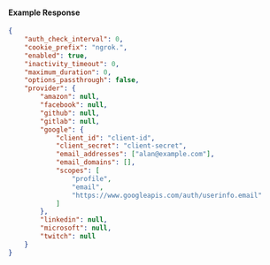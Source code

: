 #### Example Response

```json
{
	"auth_check_interval": 0,
	"cookie_prefix": "ngrok.",
	"enabled": true,
	"inactivity_timeout": 0,
	"maximum_duration": 0,
	"options_passthrough": false,
	"provider": {
		"amazon": null,
		"facebook": null,
		"github": null,
		"gitlab": null,
		"google": {
			"client_id": "client-id",
			"client_secret": "client-secret",
			"email_addresses": ["alan@example.com"],
			"email_domains": [],
			"scopes": [
				"profile",
				"email",
				"https://www.googleapis.com/auth/userinfo.email"
			]
		},
		"linkedin": null,
		"microsoft": null,
		"twitch": null
	}
}
```
